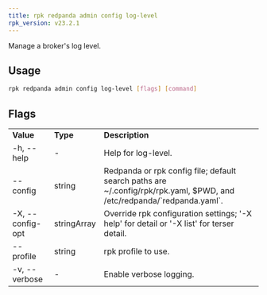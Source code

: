 ```yaml
---
title: rpk redpanda admin config log-level
rpk_version: v23.2.1
---
```


<head>
  <meta name="title" content="rpk redpanda admin config log-level | Redpanda Docs" />
  <meta name="description" content="rpk redpanda admin config log-level" />
  <link rel="canonical" href="https://docs.redpanda.com/docs/reference/rpk/rpk-redpanda/rpk-redpanda-admin-config-log-level/" />
</head>

Manage a broker's log level.

## Usage

```bash
rpk redpanda admin config log-level [flags] [command]
```

## Flags

<table>
  <tbody>
    <tr>
      <td>
        <strong>Value</strong>
      </td>
      <td>
        <strong>Type</strong>
      </td>
      <td>
        <strong>Description</strong>
      </td>
    </tr>
    <tr>
      <td>-h, --help</td>
      <td>-</td>
      <td>Help for log-level.</td>
    </tr>
    <tr>
      <td>--config</td>
      <td>string</td>
      <td>
        Redpanda or rpk config file; default search paths are
        ~/.config/rpk/rpk.yaml, $PWD, and /etc/redpanda/`redpanda.yaml`.
      </td>
    </tr>
    <tr>
      <td>-X, --config-opt</td>
      <td>stringArray</td>
      <td>
        Override rpk configuration settings; '-X help' for detail or '-X list'
        for terser detail.
      </td>
    </tr>
    <tr>
      <td>--profile</td>
      <td>string</td>
      <td>rpk profile to use.</td>
    </tr>
    <tr>
      <td>-v, --verbose</td>
      <td>-</td>
      <td>Enable verbose logging.</td>
    </tr>
  </tbody>
</table>
